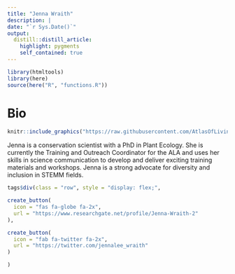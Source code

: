 ```yaml
---
title: "Jenna Wraith"
description: |
date: "`r Sys.Date()`"
output: 
  distill::distill_article:
    highlight: pygments
    self_contained: true
---
```


```r
library(htmltools)
library(here)
source(here("R", "functions.R"))
```


# Bio

:::float-image

```r
knitr::include_graphics("https://raw.githubusercontent.com/AtlasOfLivingAustralia/ala-labs/main/images/people/jenna.jpg")
```

Jenna is a conservation scientist with a PhD in Plant Ecology. She is currently the Training and Outreach Coordinator for the ALA and uses her skills in science communication to develop and deliver exciting training materials and workshops. Jenna is a strong advocate for diversity and inclusion in STEMM fields.

```r
tags$div(class = "row", style = "display: flex;",

create_button(
  icon = "fas fa-globe fa-2x",
  url = "https://www.researchgate.net/profile/Jenna-Wraith-2"
),

create_button(
  icon = "fab fa-twitter fa-2x",
  url = "https://twitter.com/jennalee_wraith"
)

)
```

:::

